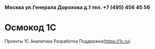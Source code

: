 ### Москва ул.Генерала Дорохова д.1 тел. +7 (495) 456 45 56

# Осмокод 1С

Проекты 1С Аналитика Разработка Поддержка(https://1c.ru)
